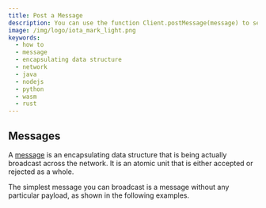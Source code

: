 ```yaml
---
title: Post a Message
description: You can use the function Client.postMessage(message) to send a message instance over a network.
image: /img/logo/iota_mark_light.png
keywords:
  - how to
  - message
  - encapsulating data structure
  - network
  - java
  - nodejs
  - python
  - wasm
  - rust
---
```



## Messages

A [message](../explanations/messages_payloads_and_transactions.md#messages) is an encapsulating data structure that is being actually broadcast across the network. It is an atomic unit that is either accepted or rejected as a whole.

The simplest message you can broadcast is a message without any particular payload, as shown in the following examples.

<Tabs groupId='language'>
  <TabItem value='java' label='Java'>
    <JavaSimpleMessage />
  </TabItem>
  <TabItem value='nodejs' label='Nodejs'>
    <NodejsSimpleMessage />
  </TabItem>
  <TabItem value='python' label='Python'>
    <PythonSimpleMessage />
  </TabItem>
  <TabItem value='rust' label='Rust'>
    <RustSimpleMessage />
  </TabItem>
  <TabItem value='wasm' label='Wasm'>
    <WasmSimpleMessage />
  </TabItem>
</Tabs>
